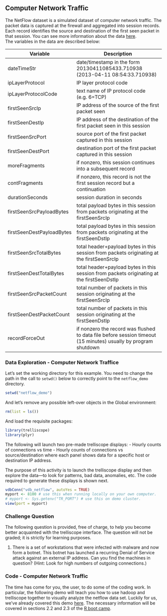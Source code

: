 ## Computer Network Traffic ##

The NetFlow dataset is a simulated dataset of computer network traffic. 
The packet data is captured at the firewall and aggregated into session
records. Each record identifies the source and destination of the first 
seen packet in that session. You can see more information about the data 
[here](http://hcil2.cs.umd.edu/newvarepository/VAST%20Challenge%202013/challenges/MC3%20-%20Big%20Marketing/).  
The variables in the data are described below:

Variable | Description
---------|-----------------
dateTimeStr | date/timestamp in the form 20130411085433.710938 (2013-04-11 08:54:33.710938)
ipLayerProtocol | IP layer protocol code
ipLayerProtocolCode | text name of IP protocol code (e.g. 6=TCP)
firstSeenSrcIp | IP address of the source of the first packet seen
firstSeenDestIp | IP address of the destination of the first packet seen in this session
firstSeenSrcPort | source port of the first packet captured in this session
firstSeenDestPort | destination port of the first packet captured in this session
moreFragments | if nonzero, this session continues into a subsequent record
contFragments | if nonzero, this record is not the first session record but a continuation
durationSeconds | session duration in seconds
firstSeenSrcPayloadBytes | total payload bytes in this session from packets originating at the firstSeenSrcIp
firstSeenDestPayloadBytes | total payload bytes in this session from packets originating at the firstSeenDstIp
firstSeenSrcTotalBytes | total header+payload bytes in this session from packets originating at the firstSeenSrcIp
firstSeenDestTotalBytes | total header+payload bytes in this session from packets originating at the firstSeenDstIp
firstSeenSrcPacketCount | total number of packets in this session originating at the firstSeenSrcIp
firstSeenDestPacketCount | total number of packets in this session originating at the firstSeenDstIp
recordForceOut | if nonzero the record was flushed to data file before session timeout (15 minutes) usually by program shutdown

### Data Exploration - Computer Network Traffice ###

Let's set the working directory for this example. You need to change the path in the call to `setwd()` below to correctly point to the `netflow_demo` directory.

```r
setwd("netflow_demo")
```

And let's remove any possible left-over objects in the Global environment:
```r
rm(list = ls())
```

And load the requisite packages:
```r
library(trelliscope)
library(plyr)
```

The following will launch two pre-made trelliscope displays:
- Hourly counts of connections vs time 
- Hourly counts of connections vs source/destination
where each panel shows data for a specific host or destination IP address. 

The purpose of this activity is to launch the trelliscope display and then explore the data---to look for patterns, bad data, anomalies, etc. The code required to generate these displays is shown next.

```r
vdbConn("vdb_netflow", autoYes = TRUE)
myport <- 8100 # use this when running locally on your own computer.
# myport <- Sys.getenv("TR_PORT") # use this on demo cluster.
view(port = myport)
```

### Challenge Question ###

The following question is provided, free of charge, to help you become better acquainted with the trelliscope interface. The question will not be graded; it is strictly for learning purposes. 

1. There is a set of workstations that were infected with malware and now form a botnet. This botnet has launched a recurring Denial of Service attack against an external IP address. Can you find the machines in question? (Hint: Look for high numbers of outgoing connections.)

### Code - Computer Network Traffic ###

The time has come for you, the user, to do some of the coding work. In particular, the following demo will teach you how to use hadoop and trelliscope together to visually analyze the netflow data set. Luckily for us, we've already covered this demo [here](http://tessera.io/docs-r-intro-bootcamp/#activity-22-using-tessera-with-hadoop-to-analyze-large-data). The necessary information will be covered in sections 2.2 and 2.3 of the [R boot camp](http://tessera.io/docs-r-intro-bootcamp/).


